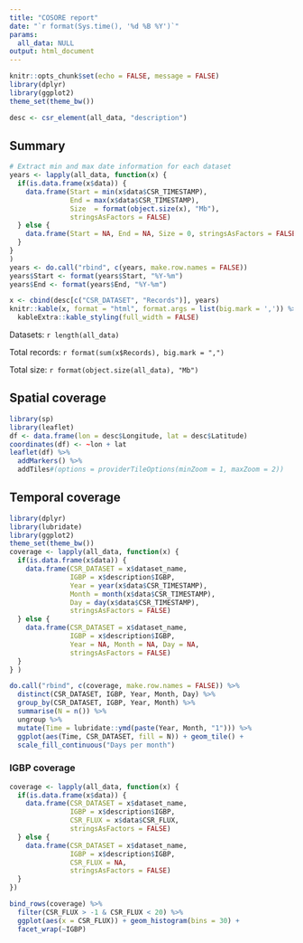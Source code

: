 ```yaml
---
title: "COSORE report"
date: "`r format(Sys.time(), '%d %B %Y')`"
params:
  all_data: NULL
output: html_document
---
```


```r
knitr::opts_chunk$set(echo = FALSE, message = FALSE)
library(dplyr)
library(ggplot2)
theme_set(theme_bw())

desc <- csr_element(all_data, "description")

```

## Summary

```r
# Extract min and max date information for each dataset
years <- lapply(all_data, function(x) {
  if(is.data.frame(x$data)) {
    data.frame(Start = min(x$data$CSR_TIMESTAMP),
               End = max(x$data$CSR_TIMESTAMP),
               Size  = format(object.size(x), "Mb"),
               stringsAsFactors = FALSE)
  } else {
    data.frame(Start = NA, End = NA, Size = 0, stringsAsFactors = FALSE)    
  }
}
)
years <- do.call("rbind", c(years, make.row.names = FALSE))
years$Start <- format(years$Start, "%Y-%m")
years$End <- format(years$End, "%Y-%m")

x <- cbind(desc[c("CSR_DATASET", "Records")], years)
knitr::kable(x, format = "html", format.args = list(big.mark = ',')) %>% 
  kableExtra::kable_styling(full_width = FALSE)
```

Datasets: `r length(all_data)`

Total records: `r format(sum(x$Records), big.mark = ",")`

Total size: `r format(object.size(all_data), "Mb")`

## Spatial coverage

```r
library(sp)
library(leaflet)
df <- data.frame(lon = desc$Longitude, lat = desc$Latitude)
coordinates(df) <- ~lon + lat
leaflet(df) %>% 
  addMarkers() %>% 
  addTiles#(options = providerTileOptions(minZoom = 1, maxZoom = 2))
```

## Temporal coverage

```r
library(dplyr)
library(lubridate)
library(ggplot2)
theme_set(theme_bw())
coverage <- lapply(all_data, function(x) {
  if(is.data.frame(x$data)) {
    data.frame(CSR_DATASET = x$dataset_name,
               IGBP = x$description$IGBP,
               Year = year(x$data$CSR_TIMESTAMP), 
               Month = month(x$data$CSR_TIMESTAMP),
               Day = day(x$data$CSR_TIMESTAMP),
               stringsAsFactors = FALSE)
  } else {
    data.frame(CSR_DATASET = x$dataset_name,
               IGBP = x$description$IGBP,
               Year = NA, Month = NA, Day = NA,
               stringsAsFactors = FALSE)
  }
} )

do.call("rbind", c(coverage, make.row.names = FALSE)) %>% 
  distinct(CSR_DATASET, IGBP, Year, Month, Day) %>% 
  group_by(CSR_DATASET, IGBP, Year, Month) %>% 
  summarise(N = n()) %>% 
  ungroup %>% 
  mutate(Time = lubridate::ymd(paste(Year, Month, "1"))) %>% 
  ggplot(aes(Time, CSR_DATASET, fill = N)) + geom_tile() +
  scale_fill_continuous("Days per month")
```

### IGBP coverage

```r
coverage <- lapply(all_data, function(x) {
  if(is.data.frame(x$data)) {
    data.frame(CSR_DATASET = x$dataset_name,
               IGBP = x$description$IGBP,
               CSR_FLUX = x$data$CSR_FLUX,
               stringsAsFactors = FALSE)
  } else {
    data.frame(CSR_DATASET = x$dataset_name,
               IGBP = x$description$IGBP,
               CSR_FLUX = NA,
               stringsAsFactors = FALSE)
  }
})

bind_rows(coverage) %>% 
  filter(CSR_FLUX > -1 & CSR_FLUX < 20) %>% 
  ggplot(aes(x = CSR_FLUX)) + geom_histogram(bins = 30) +
  facet_wrap(~IGBP) 

```

